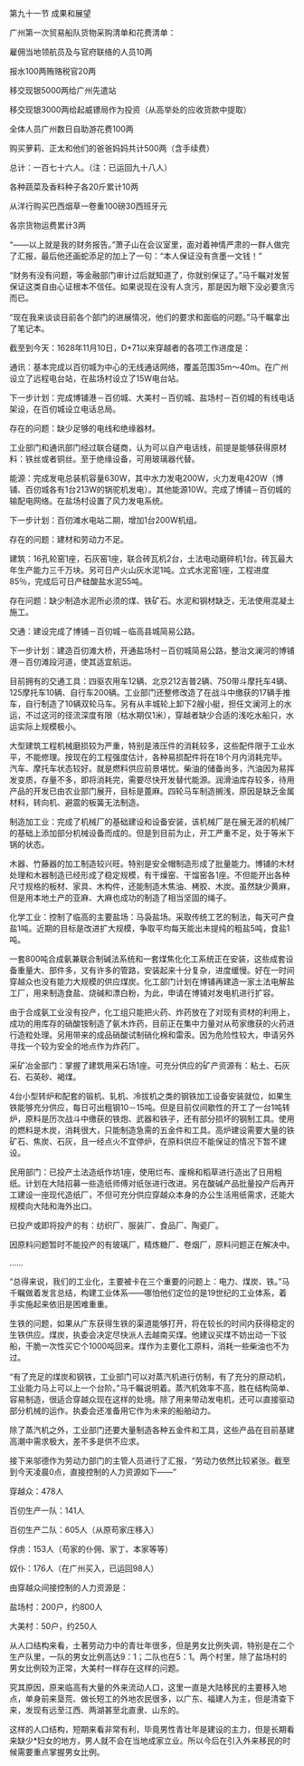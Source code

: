 

第九十一节 成果和展望

广州第一次贸易船队货物采购清单和花费清单：

雇佣当地领航员及与官府联络的人员10两

报水100两贿赂税官20两

移交现银5000两给广州先遣站

移交现银3000两给起威镖局作为投资（从高举处的应收货款中提取）

全体人员广州数日自助游花费100两

购买萝莉、正太和他们的爸爸妈妈共计500两（含手续费）

总计：一百七十六人。（注：已运回九十八人）

各种蔬菜及香料种子各20斤累计10两

从洋行购买巴西烟草一卷重100磅30西班牙元

各宗货物运费累计3两

“——以上就是我的财务报告。”萧子山在会议室里，面对着神情严肃的一群人做完了汇报，最后他还画蛇添足的加上了一句：“本人保证没有贪墨一文钱！”

“财务有没有问题，等金融部门审计过后就知道了，你就别保证了。”马千瞩对发誓保证这类自由心证根本不信任。如果说现在没有人贪污，那是因为眼下没必要贪污而已。

“现在我来谈谈目前各个部门的进展情况，他们的要求和面临的问题。”马千瞩拿出了笔记本。

截至到今天：1628年11月10日，D+71以来穿越者的各项工作进度是：

通讯：基本完成以百仞城为中心的无线通话网络，覆盖范围35m～40m。在广州设立了远程电台站，在盐场村设立了15W电台站。

下一步计划：完成博铺港－百仞城、大美村－百仞城、盐场村－百仞城的有线电话架设，在百仞城设立电话总局。

存在的问题：缺少足够的电线和绝缘器材。

工业部门和通讯部门经过联合磋商，认为可以自产电话线，前提是能够获得原材料：铁丝或者铜丝。至于绝缘设备，可用玻璃器代替。

能源：完成发电总装机容量630W，其中水力发电200W，火力发电420W（博铺、百仞城各有1台213W的锅驼机发电）。其他能源10W。完成了博铺－百仞城的输配电网络。在盐场村设置了风力发电系统。

下一步计划：百仞滩水电站二期，增加1台200W机组。

存在的问题：建材和劳动力不足。

建筑：16孔轮窑1座，石灰窑1座，联合砖瓦机2台，土法电动磨碎机1台。砖瓦最大年生产能力三千万块。另可日产火山灰水泥1吨。立式水泥窑1座，工程进度85％，完成后可日产硅酸盐水泥55吨。

存在问题：缺少制造水泥所必须的煤、铁矿石。水泥和钢材缺乏，无法使用混凝土施工。

交通：建设完成了博铺－百仞城－临高县城简易公路。

下一步计划：建造百仞滩大桥，开通盐场村－百仞城简易公路，整治文澜河的博铺港－百仞滩段河道，使其适宜航运。

目前拥有的交通工具：四驱农用车12辆、北京212吉普2辆、750带斗摩托车4辆、125摩托车10辆、自行车200辆。工业部门还整修改造了在战斗中缴获的17辆手推车，自行制造了10辆双轮马车。另有从丰城轮上卸下2艘小艇，担任文澜河上的水运，不过这河的径流深度有限（枯水期仅1米），穿越者缺少合适的浅吃水船只，水运实际上规模极小。

大型建筑工程机械磨损较为严重，特别是液压件的消耗较多，这些配件限于工业水平，不能修理。按现在的工程强度估计，各种易损配件将在18个月内消耗完毕。汽车、摩托车状态较好。就是燃料供应前景堪忧。柴油的储备尚多，汽油因为易挥发变质，存量不多，即将消耗完，需要尽快开发替代能源。润滑油库存较多，待用产品的开发已由农业部门展开，目标是蓖麻。四轮马车制造搁浅，原因是缺乏金属材料，转向机、避震的板簧无法制造。

制造加工业：完成了机械厂的基础建设和设备安装，该机械厂是在展无涯的机械厂的基础上添加部分机械设备而成的。但是到目前为止，开工严重不足，处于等米下锅的状态。

木器、竹藤器的加工制造较兴旺。特别是安全帽制造形成了批量能力。博铺的木材处理和木器制造已经形成了稳定规模，有干燥窑、干馏窑各1座。不但能开出各种尺寸规格的板材、家具、木构件，还能制造木焦油、栲胶、木炭。虽然缺少黄麻，但是用本地土产的亚麻、大麻也成功的制造了相当坚固的绳子。

化学工业：控制了临高的主要盐场：马袅盐场。采取传统工艺的制法，每天可产食盐1吨。近期的目标是改进扩大规模，争取平均每天能出未提纯的粗盐5吨，食盐1吨。

一套800吨合成氨兼联合制碱法系统和一套煤焦化化工系统正在安装，这些成套设备重量大、部件多，又有许多的管路，安装起来十分复杂，进度缓慢。好在一时间穿越众也没有能力大规模的供应煤炭。化工部门计划在博铺再建造一家土法电解盐工厂，用来制造食盐、烧碱和漂白粉，为此，申请在博铺对发电机进行扩容。

由于合成氨工业没有投产，化工组只能把火药、炸药放在了对现有资材的利用上，成功的用库存的硝酸铵制造了氨木炸药，目前正在集中力量对从苟家缴获的火药进行造粒处理。另用带来的成品硝酸试制硝化棉和雷汞。因为危险性较大，申请另外寻找一个较为安全的地点作为炸药厂。

采矿冶金部门：掌握了建筑用采石场1座。可充分供应的矿产资源有：粘土、石灰石、石英砂、褐煤。

4台小型转炉和配套的锻机、轧机、冷拔机之类的钢铁加工设备安装就位，如果生铁能够充分供应，每日可出粗钢10－15吨。但是目前仅间歇性的开工了一台1吨转炉，原料是历次战斗中缴获的铁炮、武器和铁子，还有部分损坏的钢制工具。使用的燃料是木炭，消耗很大，只能制造急需的五金件和工具。高炉建设需要大量的铁矿石、焦炭、石灰，且一经点火不宜停炉，在原料供应不能保证的情况下暂不建设。

民用部门：已投产土法造纸作坊1座，使用烂布、废棉和稻草进行造出了日用粗纸。计划在大陆招募一些造纸师傅对纸张进行改进。另在酸碱产品批量投产后再开工建设一座现代造纸厂，不但可充分供应穿越众本身的办公生活用纸需求，还能大规模向大陆和海外出口。

已投产或即将投产的有：纺织厂、服装厂、食品厂、陶瓷厂。

因原料问题暂时不能投产的有玻璃厂，精炼糖厂、卷烟厂，原料问题正在解决中。

……

“总得来说，我们的工业化，主要被卡在三个重要的问题上：电力、煤炭、铁。”马千瞩做着发言总结，构建工业体系――哪怕他们定位的是19世纪的工业体系，着手实施起来依旧是困难重重。

生铁的问题，如果从广东获得生铁的渠道能够打开，将在较长的时间内获得稳定的生铁供应。煤炭，执委会决定尽快派人去越南买煤。他建议买煤不妨出动一下驳船，干脆一次性买它个1000吨回来。煤作为主要化工原料，消耗一些柴油也不为过。

“有了充足的煤炭和钢铁，工业部门可以对蒸汽机进行仿制，有了充分的原动机，工业能力马上可以上一个台阶。”马千瞩说明着。蒸汽机效率不高，胜在结构简单、容易制造，很适合穿越众现在这样的处境。除了用来带动发电机，还可以直接驱动部分机械的运作。执委会还准备用它作为未来的船舶动力。

除了蒸汽机之外，工业部门还要大量制造各种五金件和工具，这些产品在目前基建高潮中需求极大，差不多是供不应求。

接下来邬德作为劳动力部门的主管人员进行了汇报，“劳动力依然比较紧张。截至到今天凌晨0点，直接控制的人力资源如下――”

穿越众：478人

百仞生产一队：141人

百仞生产二队：605人（从原苟家庄移入）

俘虏：153人（苟家的仆佣、家丁、本家等等）

奴仆：176人（在广州买入，已运回98人）

由穿越众间接控制的人力资源是：

盐场村：200户，约800人

大美村：50户，约250人

从人口结构来看，土著劳动力中的青壮年很多，但是男女比例失调，特别是在二个生产队里，一队的男女比例高达9：1；二队也在5：1。两个村里，除了盐场村的男女比例较为正常，大美村一样存在这样的问题。

究其原因，原来临高有大量的外来流动人口，这里一直是大陆移民的主要移入地点，单身前来垦荒、做长短工的外地农民很多，以广东、福建人为主，但是清查下来，发现有远至江西、两湖甚至北直隶、山东的。

这样的人口结构，短期来看非常有利，毕竟男性青壮年是建设的主力，但是长期看来缺少*妇女的地方，男人就不会在当地成家立业。所以今后在引入外来移民的时候需要重点掌握男女比例。

